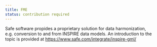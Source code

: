 ```yaml
---
title: FME
status: contribution required
---
```


Safe software propides a proprietary solution for data harmonization, e.g. conversion to and from INSPIRE data models.
An introduction to the topic is provided at [https://www.safe.com/integrate/inspire-gml/](https://www.safe.com/integrate/inspire-gml)